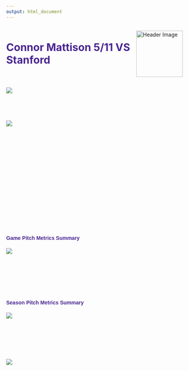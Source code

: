---
output: html_document 
---
<style>
.custom-header {
  display: flex;
  align-items: center;
  justify-content: space-between;
}



.custom-header h1 {
  color: #492590;
  margin: 0;
}

.custom-header img {
  margin-right: 29px;
  width: 125px;
  height: auto;
}

/* Example CSS rules */
.plot-container {
  align-items: center;
    width: auto; /* Adjust the width as needed */
    height: auto; /* Adjust the height as needed */
}
.plot-container1 {
  margin-bottom: 5px;
  align-items: center;
    width: auto; /* Adjust the width as needed */
    height: 120px; /* Adjust the height as needed */
}
.plot-container2 {
  align-items: center;
    width: auto; /* Adjust the width as needed */
    height: 75px; /* Adjust the height as needed */
}
.plot-container3 {
  align-items: center;
    width: auto; /* Adjust the width as needed */
    height: 150px; /* Adjust the height as needed */
}


</style>
<div class="custom-header">
  <h1>Connor Mattison 5/11 VS Stanford</h1>
  <img src="GCUBASEBALL.jpg" alt="Header Image">
</div>
<div class="plot-container2" style="width: 900px; height: 75px;">
  <img src="Pitcher_summary.png">
</div>
<div class="plot-container" style="width:900px; height: 290px;">
  <img src="grid.png">
</div>
<h4 style="font-family: Arial, sans-serif; color: #492590;">Game Pitch Metrics Summary</h2>
<div class="plot-container1" style="width:900px; height: 120px;">
  <img src="Metrics.png">
</div>
<h4 style="font-family: Arial, sans-serif; color: #492590;">Season Pitch Metrics Summary</h2>
<div class="plot-container1" style="width:900px; height: 120px;">
  <img src="SeasonMetrics.png">
</div>
<div class="plot-container3" style="width:900px; height: 150px;">
  <img src="VeloDistribution.png">
<style>
```{r Pitcher Summary, echo=FALSE, message=FALSE, warning=FALSE}


library(randomForest)
library(glm2)
library(grid)
library(tinytex)
library(tidyverse) # Load libraries
library(ggplot2)
library(ggforce)
library(kableExtra)
library(caret)
library(pandoc)
library(webshot)
library(patchwork)
library(gtable)
library(dplyr)
library(gridExtra)
# Read and process data
dfm <- read_csv("2025Season_CSV.csv") 
SeasondfPitcher <- dfm %>% filter(Pitcher == "Connor Mattison", Date == "5/11/2025")
dfStuff <- read_csv("combined_stuff_location.csv")
SeasondfStuff <- read_csv("combined_stuff_location.csv") %>% filter(Pitcher == "Connor Mattison", Date == "5/11/2025")
dfp <- read_csv("2025Season_CSV.csv") 
dfPitcher <- dfp %>% filter(Pitcher == "Connor Mattison") %>% 
  mutate(
    BIP = ifelse (PitchCall %in% c("Inplay"), 1, 0),
    Strike_Swinging = ifelse(PitchCall %in% c("StrikeSwinging"), 1, 0),
    
    PitchCount = 1,
    
    Hits = ifelse(PlayResult %in% c("Single", "Double", "Triple", "HomeRun"), 1, 0),
    
    Strikeouts = ifelse(KorBB %in% c("Strikeout"), 1, 0),
    
    Walks = ifelse(KorBB %in% c("Walk"), 1, 0),
    
Results = ifelse(PitchCall %in% c("StrikeCalled", "FoulBall", "StrikeSwinging", "Foul"), 1, 0),    
    isOut = case_when(
   
      PlayResult %in% c("Out") ~ TRUE,
      
      KorBB %in% c("Strikeout") ~ TRUE,
      
      TRUE ~ FALSE
      
    )
  )
determineHitterSide <- function(hitter, pitcherThrow) {
  # Check if the hitter is a switch hitter
  if (hitter == "switch") {
    # If the pitcher throws left, the hitter bats right, and vice versa
    if (pitcherThrow == "left") {
      return("right")
    } else {
      return("left")
    }
  } else {
    # If not a switch hitter, the hitter bats as they normally do
    return(hitter)
  }
}

# Calculate strike percentage, first pitch strike percentage, and swing-strike percentage
OnBase<- c("Single", "Double", "Triple", "HomeRun")
strike_conditions <- c("StrikeCalled", "FoulBall", "StrikeSwinging", "InPlay")
Hits <- sum(dfPitcher$PlayResult %in% OnBase)
strike_percentage <- sum(dfPitcher$PitchCall %in% strike_conditions) / sum(dfPitcher$PitchCount) * 100
`1b`<-  sum(dfPitcher$PlayResult %in% "Single")
`2b`<-  sum(dfPitcher$PlayResult %in% "Double")
`3b`<-  sum(dfPitcher$PlayResult %in% "Triple")
HR <-  sum(dfPitcher$PlayResult %in% "HomeRun")
Walks <- sum(dfPitcher$KorBB %in% "Walk")
HitByPitch <- sum(dfPitcher$PlayResult %in% "HitByPitch")
SacrificeFlies <- sum(dfPitcher$PlayResult %in% "Sacrifice")
first_pitch_strike_percentage <- sum(dfPitcher$PitchCall %in% strike_conditions & dfPitcher$PitchofPA == 1) / sum(dfPitcher$PitchofPA == 1) * 100
TB <- sum(`1b`+2*`2b`+3*`3b`+4*HR)
Swing_Strike <- sum(dfPitcher$Strike_Swinging) / sum(dfPitcher$PitchCall %in% c("FoulBall", "InPlay", "BallCalled", "StrikeCalled", "HitByPitch")) * 100
Batters <-  c("Out", "Single", "Double", "Triple", "Homerun", "Walk",  "Error","StrikeoutLooking", "StrikeoutSwinging", "Sacrifice","HitByPitch")
Batters2 <-  c("Out", "Single", "Double", "Triple", "Homerun",  "Error","StrikeoutLooking", "StrikeoutSwinging", "Sacrifice","Strikeout")
# Assuming df is your data frame and 'name' is the column of interest
BF <-dfPitcher %>%
summarise(BF = sum(ifelse(Strikes == 0 & Balls == 0, 1, 0)))

AB<- sum(dfPitcher$PlayResult %in% Batters2)+sum(dfPitcher$KorBB %in% Batters2)
# Round the percentages
wOBA<-(.888*sum(`1b`) + 1.271*sum(`2b`) + 1.616*sum(`3b`) + 2.101*sum(HR) + .690*sum(Walks) + .722*sum(HitByPitch)) / (sum(AB) + sum(Walks) + sum(HitByPitch) + sum(SacrificeFlies))



first_pitch_strike_percentage_rounded <- round(first_pitch_strike_percentage, 1)
AVG <- sum(Hits)/sum(AB)

strike_percentage_rounded <- round(strike_percentage, 1)

Swing_Strike_rounded <- round(Swing_Strike, 1)
# Filter data based on the conditions
In_Zone_data <- dfPitcher %>%
  filter(PlateLocSide > -.8, PlateLocSide < .8, 
         PlateLocHeight > 1.4, PlateLocHeight < 3.5)

# Calculate the sum
sum_in_zone <- nrow(In_Zone_data)
AVG <- sprintf("%.3f", sum(AVG))
SLG <- sprintf("%.3f", sum(TB) / sum(AB))
wOBA <- sprintf("%.3f", sum(wOBA))

# sum(PlayResult %in% c("StrikeoutSwinging","StrikeoutLooking")),
Pitcher_summary <- dfPitcher %>%
  summarize(
    PitchCount = n(),
    BF =sum(BF),
    Hits = sum(Hits),
    BB = sum(Walks),
    K = sum(Strikeouts),
    R = sum(RunsScored, na.rm = TRUE),
    #    IP=max(Inning)-min(Inning)+1 ,
    AVG = AVG,
    SLG = SLG,
    wOBA = wOBA,
)

# Format the table
Pitcher_summary <- Pitcher_summary %>%
  knitr::kable("html", align = "c") %>%
  kable_styling(bootstrap_options = c("striped", "bordered"), full_width = F, position = "center") %>%
  row_spec(0, bold = T, color = "white", background = "#492590") 
save_kable(Pitcher_summary, file = "Pitcher_summary.html")  
webshot("Pitcher_summary.html", file = "Pitcher_summary.png")
# Calculate pitch statistics and rename columns
```
```{r VeloDistibution, echo=FALSE, fig.align='center', message=FALSE, warning=FALSE}
# Load required packages

# Load required packages
library(ggplot2)
library(gridExtra)

# Create a new column for abbreviated pitch type names
dfPitcher$TaggedPitchTypeShort <- factor(
  dfPitcher$TaggedPitchType, 
  levels = c("Fastball", "Changeup", "Slider", "Curveball", "Splitter", "Cutter"),
  labels = c("FB", "CH", "SL", "CB", "SP", "CT") # Abbreviated names
)

# Use the new column for plots that need the abbreviated names
VeloDistribution <- ggplot(dfPitcher, aes(x = RelSpeed, fill = TaggedPitchTypeShort)) +
  geom_density(alpha = 0.4) +
  facet_wrap(~ TaggedPitchTypeShort, scales = "free_y", ncol = 1, strip.position = "left") +
  theme_minimal() +
  labs(
    x = "Velocity (mph)",
    y = "Density"
  ) +
  scale_fill_manual(values = c(
 "FB" = "#F21500", "SL" = "#EDC10C", 
                        "CH" = "#49CB21", 
                        "SPL" = "#49CB21", 
                        "CB" = "#4BD2FF", 
                        "CT" = "#743F00")
  ) +
  scale_x_continuous(limits = c(70, 100), breaks = seq(70, 100, 5)) +
  theme(
    strip.text.y = element_text(size = 8, face = "bold", angle = 180),
    axis.text.y = element_text(size = 6),
    axis.text.x = element_text(size = 8),
    axis.title = element_text(size = 10),
    plot.title = element_text(hjust = 0.5, size = 12),
    legend.position = "none"
  )

# Create the note box
note_box <- ggplot() +
  theme_void() +
  theme(
    plot.background = element_rect(fill = "white", color = "black", size = 1),
    plot.margin = margin(t = 0, r = 0, b = 0, l = 0, unit = "pt")
  )

# Combine the plot and note box
combined_plot <- grid.arrange(VeloDistribution, note_box, ncol = 2, widths = c(3, 2))

# Save the combined plot
ggsave("VeloDistribution.png", plot = combined_plot, width = 8, height = 1.75)

```
```{r PitchMetrics, echo=FALSE, fig.align='center', message=FALSE, warning=FALSE}
# Assuming your data frame is called 'data' and it contains the columns 'PlateLocSide' and 'PlateLocHeight'
dfStuff$TaggedPitchType <- factor(
  dfStuff$TaggedPitchType, 
  levels = c("Fastball",  "Changeup","Slider", "Curveball", "Splitter", "Cutter") # Desired order
)


stuff_summary_table <- dfStuff %>%
  group_by(TaggedPitchType) %>%
  summarise(
    `Stuff +` = round(mean(Stuff, na.rm = TRUE), 1),
    `Location +` = round(mean(Location, na.rm = TRUE), 1)
  ) %>%
  ungroup() %>%
  select(-TaggedPitchType) # Remove the `PitchType` (or `TaggedPitchType`) column
# Step 2: Convert to a grob without row numbers and with styled column titles
stuff_grob <- tableGrob(
  as.data.frame(stuff_summary_table),
  rows = NULL,  # Remove row numbers
  theme = ttheme_minimal(
    core = list(fg_params = list(fontsize = 10)),
    colhead = list(
      fg_params = list(col = "white", fontsize = 12, fontface = "bold"),
      bg_params = list(fill = "#492590") # Set background color for column headers
    )
  )
)

total_pitches <- nrow(dfPitcher)
dfPitcher$TaggedPitchType <- factor(
  dfPitcher$TaggedPitchType, 
  levels = c("Fastball",  "Changeup","Slider", "Curveball", "Splitter", "Cutter") # Desired order
)

pitch_stats_table <- dfPitcher %>%
  group_by(TaggedPitchType) %>%
  summarize(
    Count=n(),
    `Usage%` = round(n() / total_pitches * 100, 1), # Calculate usage percentage
    Velo = round(mean(RelSpeed, na.rm = TRUE), 1),
    `Top` = round(max(RelSpeed, na.rm = TRUE), 1),
    `Spin` = round(mean(SpinRate, na.rm = TRUE), 0),
    IVB = round(mean(InducedVertBreak, na.rm = TRUE), 1),
    HB = round(mean(HorzBreak, na.rm = TRUE), 1),
    VAA= round(mean(VertApprAngle,na.rm=TRUE),1),
    HAA= round(mean(HorzApprAngle,na.rm=TRUE),1),
    VRel = round(mean(RelHeight, na.rm = TRUE), 1),
    HRel = round(mean(RelSide, na.rm = TRUE), 1),
    Ext = round(mean(Extension, na.rm = TRUE), 1),
    ) %>%
  rename(`Pitch Type` = TaggedPitchType)

stats_grob <- tableGrob(
  as.data.frame(pitch_stats_table),
  rows = NULL,  # Remove row numbers
  theme = ttheme_minimal(
    core = list(fg_params = list(fontsize = 10)),
    colhead = list(
      fg_params = list(col = "white", fontsize = 12, fontface = "bold"),
      bg_params = list(fill = "#492590") # Set background color for column headers
    )
  )
)


combined_plot <- grid.arrange(stats_grob,stuff_grob,  ncol = 2, widths = c(3, 1))

# Optional: Save the combined plot as an image
ggsave("Metrics.png", combined_plot, width = 10, height = 1.25)


```
```{r SeasonPitchMetrics, echo=FALSE, fig.align='center', message=FALSE, warning=FALSE}
SeasondfStuff$TaggedPitchType <- factor(
  SeasondfStuff$TaggedPitchType, 
  levels = c("Fastball",  "Changeup","Slider", "Curveball", "Splitter", "Cutter") # Desired order
)

Season_stuff_summary_table <- SeasondfStuff %>%
  group_by(TaggedPitchType) %>%
  summarise(
    `Stuff +` = round(mean(Stuff, na.rm = TRUE), 1),
    `Location +` = round(mean(Location, na.rm = TRUE), 1)
  ) %>%
  ungroup() %>%
  select(-TaggedPitchType) # Remove the `PitchType` (or `TaggedPitchType`) column
# Step 2: Convert to a grob without row numbers and with styled column titles
season_stuff_grob <- tableGrob(
  as.data.frame(Season_stuff_summary_table),
  rows = NULL,  # Remove row numbers
  theme = ttheme_minimal(
    core = list(fg_params = list(fontsize = 10)),
    colhead = list(
      fg_params = list(col = "white", fontsize = 12, fontface = "bold"),
      bg_params = list(fill = "#492590") # Set background color for column headers
    )
  )
)

# Calculate swings and whiffs
seasontotal_pitches <- nrow(SeasondfPitcher)
SeasondfPitcher$TaggedPitchType <- factor(
  SeasondfPitcher$TaggedPitchType, 
  levels = c("Fastball",  "Changeup","Slider", "Curveball", "Splitter", "Cutter") # Desired order
)

Season_pitch_stats_table <- SeasondfPitcher %>%
  group_by(TaggedPitchType) %>%
  summarize(
    Count = n(),
    `Usage%` = round(n() / seasontotal_pitches * 100, 1), # Calculate usage percentage
    Velo = round(mean(RelSpeed, na.rm = TRUE), 1),
    `Top` = round(max(RelSpeed, na.rm = TRUE), 1),
    `Spin` = round(mean(SpinRate, na.rm = TRUE), 0),
    IVB = round(mean(InducedVertBreak, na.rm = TRUE), 1),
    HB = round(mean(HorzBreak, na.rm = TRUE), 1),
    VAA = round(mean(VertApprAngle, na.rm = TRUE), 1),
    HAA = round(mean(HorzApprAngle, na.rm = TRUE), 1),
    VRel = round(mean(RelHeight, na.rm = TRUE), 1),
    HRel = round(mean(RelSide, na.rm = TRUE), 1),
    Ext = round(mean(Extension, na.rm = TRUE), 1),
  ) %>% 
  rename(`PitchType` = TaggedPitchType) 

season_stats_grob <- tableGrob(
  as.data.frame(Season_pitch_stats_table),
  rows = NULL,  # Remove row numbers
  theme = ttheme_minimal(
    core = list(fg_params = list(fontsize = 10)),
    colhead = list(
      fg_params = list(col = "white", fontsize = 12, fontface = "bold"),
      bg_params = list(fill = "#492590") # Set background color for column headers
    )
  )
)


season_combined_plot <- grid.arrange(season_stats_grob,season_stuff_grob,  ncol = 2, widths = c(3, 1))

# Optional: Save the combined plot as an image
ggsave("SeasonMetrics.png", season_combined_plot, width = 10, height = 1.25)
```


```{r MovementPlot , echo=FALSE, fig.align='center', message=FALSE, warning=FALSE}
# Assuming the color scale is defined
pitch_colors <- c("Fastball" = "#F21500", 
                        "Slider" = "#EDC10C", 
                        "Changeup" = "#49CB21", 
                        "Splitter" = "#49CB21", 
                        "Curveball" = "#4BD2FF", 
                        "Cutter" = "#743F00")
pitch_type_colors <- scale_color_manual(values = pitch_colors)

# Main Pitch Movement Plot
MovementPlot <- ggplot(dfPitcher, aes(x = `HorzBreak`, y = InducedVertBreak, color = TaggedPitchType)) +
  geom_point() +
  geom_vline(xintercept = 0, color = "black", linetype = "dashed") +
  geom_hline(yintercept = 0, color = "black", linetype = "dashed") +
  coord_cartesian(xlim = c(-20, 20), ylim = c(-20, 20)) +
  scale_x_continuous(breaks = seq(-20, 20, 10)) +
  scale_y_continuous(breaks = seq(-20, 20, 10)) +
  xlab("Horizontal Break") +
  ylab("Induced Vertical Break") +
  pitch_type_colors +
  theme(aspect.ratio = 1, legend.position = "none")  # Legend on top for this plot
# Filter for Left-Handed Hitters

FilterzoneL <- dfPitcher %>% filter(BatterSide %in% c("Left"))
ZoneL <- ggplot(FilterzoneL, aes(x = PlateLocSide, y = PlateLocHeight, color = TaggedPitchType)) +
  geom_point() +
  # Annotate the strike zone box
  annotate("rect", xmin = -0.8, xmax = 0.8, ymin = 1.4, ymax = 3.5, fill = NA, color = "black") +
  # 9-grid overlay inside the strike zone
  annotate("segment", x = -0.8, xend = 0.8, y = 2.1, yend = 2.1, color = "black") +  # Horizontal grid line 1
  annotate("segment", x = -0.8, xend = 0.8, y = 2.8, yend = 2.8, color = "black") +  # Horizontal grid line 2
  annotate("segment", x = -0.267, xend = -0.267, y = 1.4, yend = 3.5, color = "black") +  # Vertical grid line 1
  annotate("segment", x = 0.267, xend = 0.267, y = 1.4, yend = 3.5, color = "black") +  # Vertical grid line 2
  xlim(-1.4, 1.4) + ylim(1, 4) +
  theme_bw() +
  xlab("Horizontal Pitch Location") +
  ylab("Vertical Pitch Location") +
  coord_equal() +
  ggtitle("VS LHH", subtitle = "Pitcher's Perspective") +
  pitch_type_colors +
  theme(aspect.ratio = 1, plot.title = element_text(hjust = 0.5), legend.position = "none")  # No legend here

# Filter for Right-Handed Hitters
FilterzoneR <- dfPitcher %>% filter(BatterSide %in% c("Right"))
ZoneR <- ggplot(FilterzoneR, aes(x = PlateLocSide, y = PlateLocHeight, color = TaggedPitchType)) +
  geom_point() +
  # Annotate the strike zone box
  annotate("rect", xmin = -0.8, xmax = 0.8, ymin = 1.4, ymax = 3.5, fill = NA, color = "black") +
  # 9-grid overlay inside the strike zone
  annotate("segment", x = -0.8, xend = 0.8, y = 2.1, yend = 2.1, color = "black") +  # Horizontal grid line 1
  annotate("segment", x = -0.8, xend = 0.8, y = 2.8, yend = 2.8, color = "black") +  # Horizontal grid line 2
  annotate("segment", x = -0.267, xend = -0.267, y = 1.4, yend = 3.5, color = "black") +  # Vertical grid line 1
  annotate("segment", x = 0.267, xend = 0.267, y = 1.4, yend = 3.5, color = "black") +  # Vertical grid line 2
  xlim(-1.4, 1.4) + ylim(1, 4) +
  theme_bw() +
  xlab("Horizontal Pitch Location") +
  ylab("Vertical Pitch Location") +
  coord_equal() +
  ggtitle("VS RHH", subtitle = "Pitcher's Perspective") +
  pitch_type_colors +
  theme(aspect.ratio = 1, plot.title = element_text(hjust = 0.5), legend.position = "none")  # No legend here

# Arrange the plots
Grids<- grid.arrange(ZoneL, ZoneR, MovementPlot, nrow=3, widths = c(1, 1,1))
ggsave("grid.png", plot = Grids, width = 8, height = 8)



```

